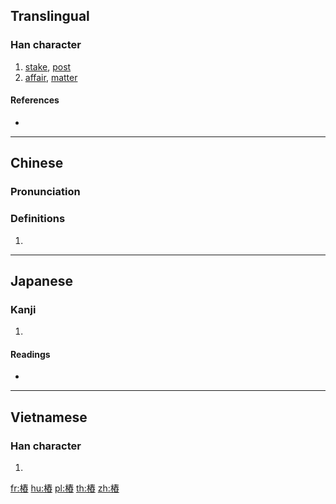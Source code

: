 {{also|桩}}
==Translingual==

===Han character===
{{Han char|rn=75|rad=木|as=11|sn=15|four=45977|canj=DQKX|ids=⿰木舂}}

# [[stake]], [[post]]
# [[affair]], [[matter]]

====References====
* {{Han ref|kx=0548.190|dkj=15398|dj=0936.050|hdz=21272.020|uh=6A01|ud=27137|bh=BCCE|bd=48334}}

----

==Chinese==
{{zh-forms|s=桩}}

===Pronunciation===
{{zh-pron
|m=zhuāng
|c=zong1
|h=pfs=
|md=
|mn=
|w=
|mc=y
|oc=y
|cat=n
}}

===Definitions===
{{zh-hanzi}}

# {{rfdef|lang=zh}}

----

==Japanese==

===Kanji===
{{ja-kanji|grade=|rs=木11}}

# {{defn|lang=ja|sort=木11}}

====Readings====
* {{ja-readings|on=[[とう]] (tō), [[しょう]] (shō), [[しゅ]] (shu)|kun=[[くい]] (kui)}}

----

==Vietnamese==

===Han character===
{{vi-hantu|[[thung]], [[thủng]], [[thông]], [[thùng]], [[trang]]|rs=木11}}

# {{defn|lang=vi|sort=木11}}

[[fr:樁]]
[[hu:樁]]
[[pl:樁]]
[[th:樁]]
[[zh:樁]]